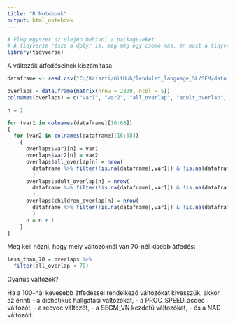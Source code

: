 ```yaml
---
title: "R Notebook"
output: html_notebook
---
```


```r
# Elég egyszer az elején behívni a package-eket
# A tidyverse része a dplyr is, meg még egy csomó más, én most a tidyverse-et töltöm be emiatt
library(tidyverse)
```

A változók átfedéseinek kiszámítása

```r

dataframe <- read.csv("C:/Kriszti/GitHub/lendulet_language_SL/SEM/dataframes/SEM_df.csv", header = TRUE)

overlaps = data.frame(matrix(nrow = 2809, ncol = 5))
colnames(overlaps) = c("var1", "var2", "all_overlap", "adult_overlap", "children_overlap")

n = 1

for (var1 in colnames(dataframe)[16:68])
{
  for (var2 in colnames(dataframe)[16:68])
    {
      overlaps$var1[n] = var1
      overlaps$var2[n] = var2
      overlaps$all_overlap[n] = nrow(
        dataframe %>% filter(!is.na(dataframe[,var1]) & !is.na(dataframe[,var2]))
        )
      overlaps$adult_overlap[n] = nrow(
        dataframe %>% filter(!is.na(dataframe[,var1]) & !is.na(dataframe[,var2]) & age_years > 14)
        )
      overlaps$children_overlap[n] = nrow(
        dataframe %>% filter(!is.na(dataframe[,var1]) & !is.na(dataframe[,var2]) & age_years <= 14)
        )
      n = n + 1
    }
}

```

Meg kell nézni, hogy mely változóknál van 70-nél kisebb átfedés:

```r

less_than_70 = overlaps %>% 
  filter(all_overlap < 70)

```


Gyanús változók?

Ha a 100-nál kevesebb átfedéssel rendelkező változókat kivesszük, akkor az érinti 
- a dichotikus hallgatási változókat,
- a PROC_SPEED_acdec változót,
- a recvoc változót,
- a SEGM_VN kezdetű változókat, 
- és a NAD változóit.


